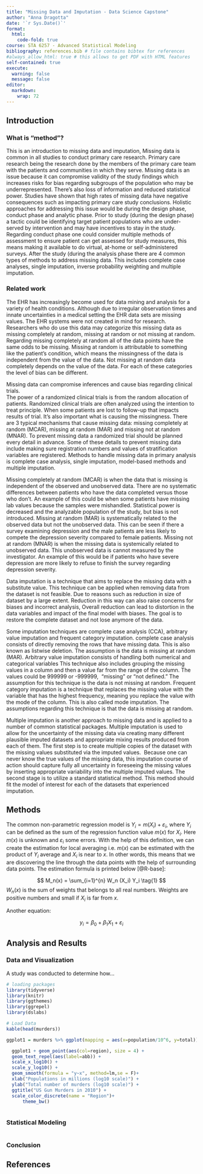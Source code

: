 ```yaml
---
title: "Missing Data and Imputation - Data Science Capstone"
author: "Anna Dragotta"
date: '`r Sys.Date()`'
format:
  html:
    code-fold: true
course: STA 6257 - Advanced Statistical Modeling
bibliography: references.bib # file contains bibtex for references
#always_allow_html: true # this allows to get PDF with HTML features
self-contained: true
execute: 
  warning: false
  message: false
editor: 
  markdown: 
    wrap: 72
---
```


## Introduction

### What is "method"?

This is an introduction to missing data and imputation, Missing data is
common in all studies to conduct primary care research. Primary care
research being the research done by the members of the primary care team
with the patients and communities in which they serve. Missing data is
an issue because it can compromise validity of the study findings which
increases risks for bias regarding subgroups of the population who may
be underrepresented. There's also loss of information and reduced
statistical power. Studies have shown that high rates of missing data
have negative consequences such as impacting primary care study
conclusions. Holistic approaches for addressing this issue would be
during the design phase, conduct phase and analytic phase. Prior to
study (during the design phase) a tactic could be identifying target
patient populations who are under-served by intervention and may have
incentives to stay in the study. Regarding conduct phase one could
consider multiple methods of assessment to ensure patient can get
assessed for study measures, this means making it available to do
virtual, at-home or self-administered surveys. After the study (during
the analysis phase there are 4 common types of methods to address
missing data. This includes complete case analyses, single imputation,
inverse probability weighting and multiple imputation.

### Related work

The EHR has increasingly become used for data mining and analysis for a
variety of health conditions. Although due to irregular observation
times and innate uncertainties in a medical setting the EHR data sets
are missing values. The EHR systems were not created in mind for
research. Researchers who do use this data may categorize this missing
data as missing completely at random, missing at random or not missing
at random. Regarding missing completely at random all of the data points
have the same odds to be missing. Missing at random is attributable to
something like the patient's condition, which means the missingness of
the data is independent from the value of the data. Not missing at
random data completely depends on the value of the data. For each of
these categories the level of bias can be different.

Missing data can compromise inferences and cause bias regarding clinical
trials.\
The power of a randomized clinical trials is from the random allocation
of patients. Randomized clinical trials are often analyzed using the
intention to treat principle. When some patients are lost to follow-up
that impacts results of trial. It’s also important what is causing the
missingness. There are 3 typical mechanisms that cause missing data:
missing completely at random (MCAR), missing at random (MAR) and missing
not at random (MNAR). To prevent missing data a randomized trial should
be planned every detail in advance. Some of these details to prevent
missing data include making sure registration numbers and values of
stratification variables are registered. Methods to handle missing data
in primary analysis is complete case analysis, single imputation,
model-based methods and multiple imputation.

Missing completely at random (MCAR) is when the data that is missing is
independent of the observed and unobserved data. There are no systematic
differences between patients who have the data completed versus those
who don’t. An example of this could be when some patients have missing
lab values because the samples were mishandled. Statistical power is
decreased and the analyzable population of the study, but bias is not
introduced. Missing at random (MAR) is systematically related to the
observed data but not the unobserved data. This can be seen if there a
survey examining depression and the male patients are less likely to
compete the depression severity compared to female patients. Missing not
at random (MNAR) is when the missing data is systemically related to
unobserved data. This unobserved data is cannot measured by the
investigator. An example of this would be if patients who have severe
depression are more likely to refuse to finish the survey regarding
depression severity.

Data imputation is a technique that aims to replace the missing data
with a substitute value. This technique can be applied when removing
data from the dataset is not feasible. Due to reasons such as reduction
in size of dataset by a large extent. Reduction in this way can also
raise concerns for biases and incorrect analysis, Overall reduction can
lead to distortion in the data variables and impact of the final model
with biases. The goal is to restore the complete dataset and not lose
anymore of the data.

Some imputation techniques are complete case analysis (CCA), arbitrary
value imputation and frequent category imputation. complete case
analysis consists of directly removing the rows that have missing data.
This is also known as listwise deletion. The assumption is the data is
missing at random (MAR). Arbitrary value imputation consists of handling
both numerical and categorical variables This technique also includes
grouping the missing values in a column and then a value far from the
range of the column. The values could be 999999 or -999999,  "missing"
or "not defined." The assumption for this technique is the data is not
missing at random. Frequent category imputation is a technique that
replaces the missing value with the variable that has the highest
frequency, meaning you replace the value with the mode of the column.
This is also called mode imputation. The assumptions regarding this
technique is that the data is missing at random.

Multiple imputation is another approach to missing data and is applied
to a number of common statistical packages. Multiple imputation is used
to allow for the uncertainty of the missing data via creating many
different plausible imputed datasets and appropriate mixing results
produced from each of them. The first step is to create multiple copies
of the dataset with the missing values substituted via the imputed
values.  Because one can never know the true values of the missing data,
this imputation course of action should capture fully all uncertainty in
foreseeing the missing values by inserting appropriate variability into
the multiple imputed values. The second stage is to utilize a standard
statistical method. This method should fit the model of interest for
each of the datasets that experienced imputation.

## Methods

The common non-parametric regression model is
$Y_i = m(X_i) + \varepsilon_i$, where $Y_i$ can be defined as the sum of
the regression function value $m(x)$ for $X_i$. Here $m(x)$ is unknown
and $\varepsilon_i$ some errors. With the help of this definition, we
can create the estimation for local averaging i.e. $m(x)$ can be
estimated with the product of $Y_i$ average and $X_i$ is near to $x$. In
other words, this means that we are discovering the line through the
data points with the help of surrounding data points. The estimation
formula is printed below [@R-base]:

$$
M_n(x) = \sum_{i=1}^{n} W_n (X_i) Y_i  \tag{1}
$$ $W_n(x)$ is the sum of weights that belongs to all real numbers.
Weights are positive numbers and small if $X_i$ is far from $x$.

Another equation:

$$
y_i = \beta_0 + \beta_1 X_1 +\varepsilon_i
$$

## Analysis and Results

### Data and Visualization

A study was conducted to determine how...

```r
# loading packages 
library(tidyverse)
library(knitr)
library(ggthemes)
library(ggrepel)
library(dslabs)
```

```r
# Load Data
kable(head(murders))

ggplot1 = murders %>% ggplot(mapping = aes(x=population/10^6, y=total)) 

  ggplot1 + geom_point(aes(col=region), size = 4) +
  geom_text_repel(aes(label=abb)) +
  scale_x_log10() +
  scale_y_log10() +
  geom_smooth(formula = "y~x", method=lm,se = F)+
  xlab("Populations in millions (log10 scale)") + 
  ylab("Total number of murders (log10 scale)") +
  ggtitle("US Gun Murders in 2010") +
  scale_color_discrete(name = "Region")+
      theme_bw()
  

```

### Statistical Modeling

```r

```

### Conclusion

## References
